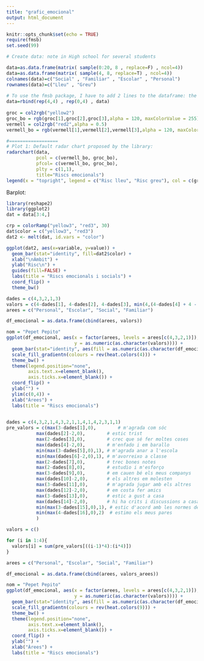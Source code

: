 ```yaml
---
title: "grafic_emocional"
output: html_document
---
```


```r
knitr::opts_chunk$set(echo = TRUE)
require(fmsb)
set.seed(99)
```

```r
# Create data: note in High school for several students

data=as.data.frame(matrix( sample(0:20, 8 , replace=F) , ncol=4))
data=as.data.frame(matrix( sample(4, 8, replace=T) , ncol=4))
colnames(data)=c("Social" , "Familiar" , "Escolar" , "Personal")
rownames(data)=c("Lleu" , "Greu")
 
# To use the fmsb package, I have to add 2 lines to the dataframe: the max and min of each topic to show on the plot!
data=rbind(rep(4,4) , rep(0,4) , data)
 
groc = col2rgb("yellow2")
groc_bo = rgb(groc[1],groc[2],groc[3],alpha = 120, maxColorValue = 255)
vermell = col2rgb("red2",alpha = 0.5)
vermell_bo = rgb(vermell[1],vermell[2],vermell[3],alpha = 120, maxColorValue = 255)

#==================
# Plot 1: Default radar chart proposed by the library:
radarchart(data, 
           pcol = c(vermell_bo, groc_bo),
           pfcol= c(vermell_bo, groc_bo),
           plty = c(1,1),
           title="Riscs emocionals")
legend(x = "topright", legend = c("Risc lleu", "Risc greu"), col = c(groc_bo, vermell_bo), seg.len = 1, border = "transparent", pch = 16, lty = 1, cex = 0.75)

```

Barplot:

```r
library(reshape2)
library(ggplot2)
dat = data[3:4,]

crp = colorRamp("yellow3", "red3", 30)
dat$color = c("yellow3", "red3")
dat2 <- melt(dat, id.vars = "color")

ggplot(dat2, aes(x=variable, y=value)) + 
  geom_bar(stat="identity", fill=dat2$color) +
  xlab("\nÀmbit") +
  ylab("Risc\n") +
  guides(fill=FALSE) +
  labs(title = "Riscs emocionals i socials") +
  coord_flip() +
  theme_bw()

dades = c(4,3,2,1,3)
valors = c(4-dades[1], 4-dades[2], 4-dades[3], min(4,(4-dades[4] + 4 - dades[5])))
arees = c("Personal", "Escolar", "Social", "Familiar")

df_emocional = as.data.frame(cbind(arees, valors))

nom = "Pepet Pepito"
ggplot(df_emocional, aes(x = factor(arees, levels = arees[c(4,3,2,1)]), 
                         y = as.numeric(as.character(valors)))) + 
  geom_bar(stat="identity", aes(fill = as.numeric(as.character(df_emocional$valors)))) + 
  scale_fill_gradientn(colours = rev(heat.colors(4))) + 
  theme_bw() +
  theme(legend.position="none", 
        axis.text.x=element_blank(),
        axis.ticks.x=element_blank()) +
  coord_flip() +
  ylab("") +
  ylim(c(0,4)) +
  xlab("Àrees") +
  labs(title = "Riscs emocionals")
 
```

```r
dades = c(4,3,2,1,4,3,2,1,1,4,1,4,2,3,1,1)
pre_valors = c(max(3-dades[1],0),        # m'agrada com sóc
           max(dades[2]-2,0),        # estic trist
           max(2-dades[3],0),        # crec que sé fer moltes coses
           max(dades[4]-2,0),        # m'enfado i em barallo
           min(max(3-dades[5],0),1), # m'agrada anar a l'escola
           min(max(dades[6]-2,0),1), # m'avorreixo a classe
           max(2-dades[7],0),        # trec bones notes
           max(2-dades[8],0),        # estudio i m'esforço
           max(3-dades[9],0),        # em cauen bé els meus companys
           max(dades[10]-2,0),       # els altres em molesten
           max(3-dades[11],0),       # m'agrada jugar amb els altres
           max(dades[12]-2,0),       # em costa fer amics
           max(3-dades[13],0),       # estic a gust a casa
           max(dades[14]-2,0),       # hi ha crits i discussions a casa
           min(max(3-dades[15],0),1), # estic d'acord amb les normes de casa
           min(max(4-dades[16],0),2)  # estimo els meus pares
           )

valors = c()

for (i in 1:4){
  valors[i] = sum(pre_valors[((i-1)*4):(i*4)])
}

arees = c("Personal", "Escolar", "Social", "Familiar")

df_emocional = as.data.frame(cbind(arees, valors_arees))

nom = "Pepet Pepito"
ggplot(df_emocional, aes(x = factor(arees, levels = arees[c(4,3,2,1)]), 
                         y = as.numeric(as.character(valors)))) + 
  geom_bar(stat="identity", aes(fill = as.numeric(as.character(df_emocional$valors)))) + 
  scale_fill_gradientn(colours = rev(heat.colors(9))) + 
  theme_bw() +
  theme(legend.position="none", 
        axis.text.x=element_blank(),
        axis.ticks.x=element_blank()) +
  coord_flip() +
  ylab("") +
  xlab("Àrees") +
  labs(title = "Riscs emocionals")
```